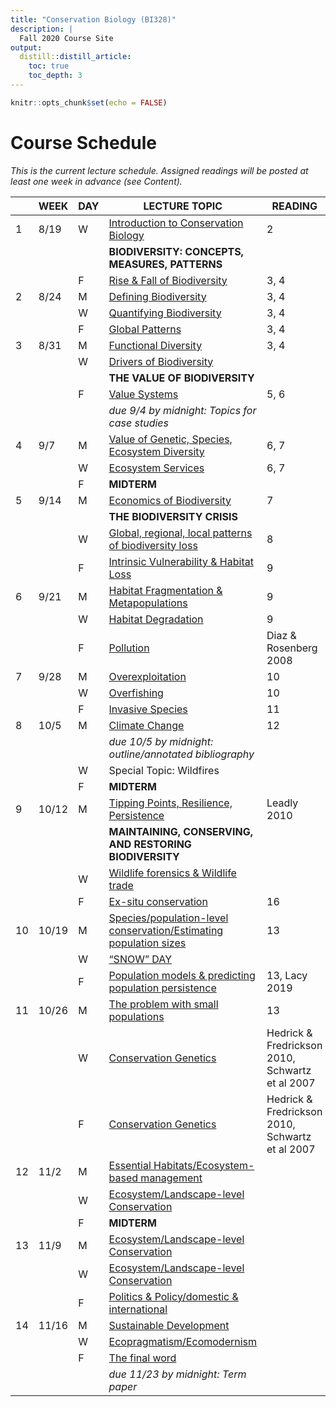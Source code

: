 ```yaml
---
title: "Conservation Biology (BI328)"
description: |
  Fall 2020 Course Site
output:
  distill::distill_article:
    toc: true
    toc_depth: 3
---
```


```r

knitr::opts_chunk$set(echo = FALSE)

```

# Course Schedule

*This is the current lecture schedule. Assigned readings will be posted at least one week in advance (see Content).*

::: l-body

| | WEEK  |DAY| LECTURE TOPIC                                                              | READING
|-|-------|---|----------------------------------------------------------------------------|------------
|1|	8/19  |	W	| [Introduction to Conservation Biology](https://bi328.netlify.app/lect_1)                | 2
|	|	      |   | **BIODIVERSITY: CONCEPTS, MEASURES, PATTERNS**                                          |
| |       | F	| [Rise & Fall of Biodiversity](https://bi328.netlify.app/lect_2)                         | 3, 4
|2|	8/24	| M |	[Defining Biodiversity](https://bi328.netlify.app/lect_2)                               | 3, 4
| |       |	W |	[Quantifying Biodiversity](https://bi328.netlify.app/lect_2)                            | 3, 4
| |       | F	| [Global Patterns](https://bi328.netlify.app/lect_2)                                     | 3, 4
|3| 8/31	| M	| [Functional Diversity](https://bi328.netlify.app/lect_2)                                | 3, 4
| |       | W	| [Drivers of Biodiversity](https://bi328.netlify.app/lect_3)                             | 
|	|	      |   | **THE VALUE OF BIODIVERSITY**	                                                          |
| |       | F	| [Value Systems](https://bi328.netlify.app/lect_3)                                       | 5, 6
| |       |   | *due 9/4 by midnight: Topics for case studies*                                          |
|4| 9/7	  | M	| [Value of Genetic, Species, Ecosystem Diversity](https://bi328.netlify.app/lect_3)      | 6, 7
| |       | W	| [Ecosystem Services](https://bi328.netlify.app/lect_3)                                  | 6, 7
| |       | F	| **MIDTERM**	                                                                            |
|5|	9/14	| M |	[Economics of Biodiversity](https://bi328.netlify.app/lect_4)                           | 7
|	|	      |   | **THE BIODIVERSITY CRISIS**                                                             |
| |       | W	| [Global, regional, local patterns of biodiversity loss](https://bi328.netlify.app/lect_4) | 8
| |       | F	| [Intrinsic Vulnerability & Habitat Loss](https://bi328.netlify.app/lect_4)              | 9
|6|	9/21	| M	| [Habitat Fragmentation & Metapopulations](https://bi328.netlify.app/lect_4)             | 9
| |       | W	| [Habitat Degradation](https://bi328.netlify.app/lect_4)                                 | 9
| |       | F	| [Pollution](https://bi328.netlify.app/lect_4)                                           | Diaz & Rosenberg 2008
|7|	9/28	| M	| [Overexploitation](https://bi328.netlify.app/lect_4)                                    | 10
| |       | W	| [Overfishing](https://bi328.netlify.app/lect_4)                                         | 10
| |       | F	| [Invasive Species](https://bi328.netlify.app/lect_4)                                    | 11
|8| 10/5  | M	| [Climate Change](https://bi328.netlify.app/lect_4)                                      | 12
| |       |   | *due 10/5 by midnight: outline/annotated bibliography*                                  |
| |       | W |	Special Topic: Wildfires                                                                |
| |       | F	| **MIDTERM**                                                                             |
|9|	10/12 |	M	| [Tipping Points, Resilience, Persistence](https://bi328.netlify.app/lect_5)             | Leadly 2010
|	|	      |   | **MAINTAINING, CONSERVING, AND RESTORING BIODIVERSITY**	                                |
| |       | W	| [Wildlife forensics & Wildlife trade](https://bi328.netlify.app/lect_5)                 |
| |       | F	| [Ex-situ conservation](https://bi328.netlify.app/lect_5)                                | 16
|10| 10/19| M |	[Species/population-level conservation/Estimating population sizes](https://bi328.netlify.app/lect_5)  | 13
| |       | W |	["SNOW" DAY]()                                                                                | 
| |       | F |	[Population models & predicting population persistence](https://bi328.netlify.app/lect_5)     | 13, Lacy 2019
|11| 10/26| M |	[The problem with small populations](https://bi328.netlify.app/lect_5)                        | 13
| |       | W |	[Conservation Genetics](https://bi328.netlify.app/lect_5)                                     | Hedrick & Fredrickson 2010, Schwartz et al 2007
| |       | F |	[Conservation Genetics](https://bi328.netlify.app/lect_5)                                     | Hedrick & Fredrickson 2010, Schwartz et al 2007
|12| 11/2 | M	| [Essential Habitats/Ecosystem-based management](https://bi328.netlify.app/)                   |
| |       | W	| [Ecosystem/Landscape-level Conservation](https://bi328.netlify.app/)                          |
| |       | F	| **MIDTERM**	                                                                                  |
|13| 11/9 |	M	| [Ecosystem/Landscape-level Conservation](https://bi328.netlify.app/)                          |
| |       | W	| [Ecosystem/Landscape-level Conservation](https://bi328.netlify.app/)                          |
| |       | F	| [Politics & Policy/domestic & international](https://bi328.netlify.app/)                      |
|14| 11/16| M	| [Sustainable Development](https://bi328.netlify.app/)                                         |
| |       | W |	[Ecopragmatism/Ecomodernism](https://bi328.netlify.app/)                                      |
| |       | F |	[The final word](https://bi328.netlify.app/)                                                  |
| |       |   | *due 11/23 by midnight: Term paper*                                                           |

:::

